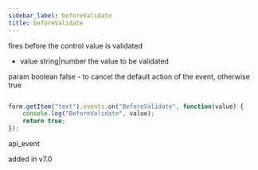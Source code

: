 ```yaml
---
sidebar_label: beforeValidate
title: beforeValidate
---
```



          


<Short>
 fires before the control value is validated
 


</Short>



- value       string|number  the value to be validated


param   boolean     false - to cancel the default action of the event, otherwise true

~~~js

form.getItem("text").events.on("BeforeValidate", function(value) {
    console.log("BeforeValidate", value);
    return true;
});


~~~
 api_event

<Descr>




</Descr>


 added in v7.0
